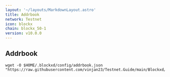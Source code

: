 ```yaml
---
layout: '~/layouts/MarkdownLayout.astro'
title: Addrbook
network: Testnet
icon: blockx
chain: blockx_50-1
version: v10.0.0
---
```

## Addrbook

```
wget -O $HOME/.blockxd/config/addrbook.json "https://raw.githubusercontent.com/vinjan23/Testnet.Guide/main/Blockxd/addrbook.json"
```
